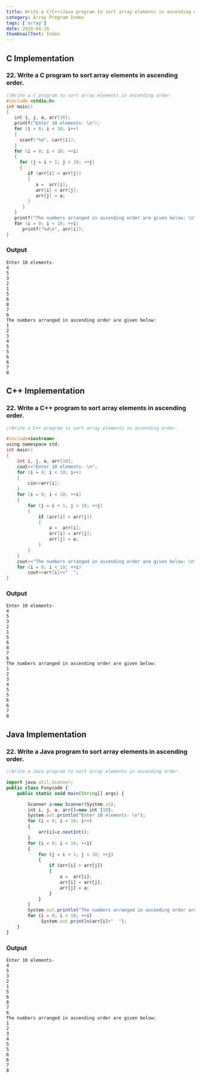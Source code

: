 ```yaml
---
title: Write a C/C++/Java program to sort array elements in ascending order.
category: Array Program Index
tags: ['array']
date: 2020-04-16
thumbnailText: Index
---
```


## C Implementation
### 22. Write a C program to sort array elements in ascending order.
```c
//Write a C program to sort array elements in ascending order.
#include <stdio.h>
int main()
{
   int i, j, a, arr[10];
   printf("Enter 10 elements- \n");
   for (i = 0; i < 10; i++)
   {
     scanf("%d", &arr[i]);
   }
   for (i = 0; i < 10; ++i)
   {
     for (j = i + 1; j < 10; ++j)
     {
        if (arr[i] > arr[j])
        {
           a =  arr[i];
           arr[i] = arr[j];
           arr[j] = a;
        }
      }
   }
   printf("The numbers arranged in ascending order are given below: \n");
   for (i = 0; i < 10; ++i)
      printf("%d\n", arr[i]);
}
```
### Output
```
Enter 10 elements-
4
5
3
2
1
5
6
8
7
6
The numbers arranged in ascending order are given below:
1
2
3
4
5
5
6
6
7
8
```
## C++ Implementation
### 22. Write a C++ program to sort array elements in ascending order.
```c
//Write a C++ program to sort array elements in ascending order.

#include<iostream>
using namespace std;
int main()
{
    int i, j, a, arr[10];
    cout<<"Enter 10 elements- \n";
    for (i = 0; i < 10; i++)
    {
        cin>>arr[i];
    }
    for (i = 0; i < 10; ++i)
    {
        for (j = i + 1; j < 10; ++j)
        {
            if (arr[i] > arr[j])
            {
                a =  arr[i];
                arr[i] = arr[j];
                arr[j] = a;
            }
        }
    }
    cout<<"The numbers arranged in ascending order are given below: \n";
    for (i = 0; i < 10; ++i)
        cout<<arr[i]<<"  ";
}
```
### Output
```
Enter 10 elements-
4
5
3
2
1
5
6
8
7
6
The numbers arranged in ascending order are given below:
1
2
3
4
5
5
6
6
7
8
```

## Java Implementation
### 22. Write a Java program to sort array elements in ascending order.
```js
//Write a Java program to sort array elements in ascending order.

import java.util.Scanner;
public class Funycode {
    public static void main(String[] args) {

        Scanner z=new Scanner(System.in);
        int i, j, a, arr[]=new int [10];
        System.out.println("Enter 10 elements- \n");
        for (i = 0; i < 10; i++)
        {
            arr[i]=z.nextInt();
        }
        for (i = 0; i < 10; ++i)
        {
            for (j = i + 1; j < 10; ++j)
            {
                if (arr[i] > arr[j])
                {
                    a =  arr[i];
                    arr[i] = arr[j];
                    arr[j] = a;
                }
            }
        }
        System.out.println("The numbers arranged in ascending order are given below: \n");
        for (i = 0; i < 10; ++i)
             System.out.println(arr[i]+"  ");
    }
}
```
### Output
```
Enter 10 elements-
4
5
3
2
1
5
6
8
7
6
The numbers arranged in ascending order are given below:
1
2
3
4
5
5
6
6
7
8
```
